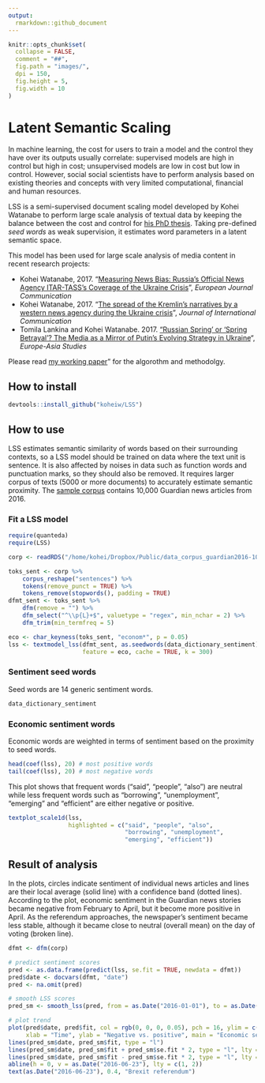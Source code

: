 ```yaml
---
output: 
  rmarkdown::github_document
---
```


```r
knitr::opts_chunk$set(
  collapse = FALSE,
  comment = "##",
  fig.path = "images/",
  dpi = 150,
  fig.height = 5,
  fig.width = 10
)
```

# Latent Semantic Scaling

In machine learning, the cost for users to train a model and the control they have over its outputs usually correlate: supervised models are high in control but high in cost; unsupervised models are low in cost but low in control. However, social social scientists have to perform analysis based on existing theories and concepts with very limited computational, financial and human resources.

LSS is a semi-supervised document scaling model developed by Kohei Watanabe to perform large scale analysis of textual data by keeping the balance between the cost and control for [his PhD thesis](http://etheses.lse.ac.uk/3658/). Taking pre-defined *seed words* as weak supervision, it estimates word parameters in a latent semantic space. 

This model has been used for large scale analysis of media content in recent research projects:

* Kohei Watanabe, 2017. "[Measuring News Bias: Russia’s Official News Agency ITAR-TASS’s Coverage of the Ukraine Crisis](http://journals.sagepub.com/eprint/TBc9miIc89njZvY3gyAt/full)", *European Journal Communication*
* Kohei Watanabe, 2017. "[The spread of the Kremlin’s narratives by a western news agency during the Ukraine crisis](http://www.tandfonline.com/eprint/h2IHsz2YKce6uJeeCmcd/full)", *Journal of International Communication*
* Tomila Lankina and Kohei Watanabe. 2017. ["Russian Spring’ or ‘Spring Betrayal’? The Media as a Mirror of Putin’s Evolving Strategy in Ukraine](http://www.tandfonline.com/eprint/tWik7KDfsZv8C2KeNkI5/full)", *Europe-Asia Studies*

Please read [my working paper](https://blog.koheiw.net/wp-content/uploads/2020/04/LSS-06.pdf)" for the algorothm and methodolgy.

## How to install

```r
devtools::install_github("koheiw/LSS")
```

## How to use

LSS estimates semantic similarity of words based on their surrounding contexts, so a LSS model should be trained on data where the text unit is sentence. It is also affected by noises in data such as function words and punctuation marks, so they should also be removed. It requires larger corpus of texts (5000 or more documents) to accurately estimate semantic proximity. The [sample corpus](https://bit.ly/2GZwLcN) contains 10,000 Guardian news articles from 2016.

### Fit a LSS model

```r
require(quanteda)
require(LSS)
```

```r
corp <- readRDS("/home/kohei/Dropbox/Public/data_corpus_guardian2016-10k.rds")

toks_sent <- corp %>% 
    corpus_reshape("sentences") %>% 
    tokens(remove_punct = TRUE) %>% 
    tokens_remove(stopwords(), padding = TRUE)
dfmt_sent <- toks_sent %>% 
    dfm(remove = "") %>% 
    dfm_select("^\\p{L}+$", valuetype = "regex", min_nchar = 2) %>% 
    dfm_trim(min_termfreq = 5)

eco <- char_keyness(toks_sent, "econom*", p = 0.05)
lss <- textmodel_lss(dfmt_sent, as.seedwords(data_dictionary_sentiment),
                     feature = eco, cache = TRUE, k = 300)
```

### Sentiment seed words

Seed words are 14 generic sentiment words.

```r
data_dictionary_sentiment
```

### Economic sentiment words

Economic words are weighted in terms of sentiment based on the proximity to seed words.

```r
head(coef(lss), 20) # most positive words
tail(coef(lss), 20) # most negative words
```

This plot shows that frequent words ("said", "people", "also") are neutral while less frequent words such as "borrowing", "unemployment", "emerging" and "efficient" are  either negative or positive.

```r
textplot_scale1d(lss, 
                 highlighted = c("said", "people", "also",
                                 "borrowing", "unemployment",
                                 "emerging", "efficient"))
```

## Result of analysis

In the plots, circles indicate sentiment of individual news articles and lines are their local average (solid line) with a confidence band (dotted lines). According to the plot, economic sentiment in the Guardian news stories became negative from February to April, but it become more positive in April. As the referendum approaches, the newspaper's sentiment became less stable, although it became close to neutral (overall mean) on the day of voting (broken line).

```r
dfmt <- dfm(corp)

# predict sentiment scores
pred <- as.data.frame(predict(lss, se.fit = TRUE, newdata = dfmt))
pred$date <- docvars(dfmt, "date")
pred <- na.omit(pred)

# smooth LSS scores
pred_sm <- smooth_lss(pred, from = as.Date("2016-01-01"), to = as.Date("2016-12-31"))

# plot trend
plot(pred$date, pred$fit, col = rgb(0, 0, 0, 0.05), pch = 16, ylim = c(-0.5, 0.5),
     xlab = "Time", ylab = "Negative vs. positive", main = "Economic sentiment in the Guardian")
lines(pred_sm$date, pred_sm$fit, type = "l")
lines(pred_sm$date, pred_sm$fit + pred_sm$se.fit * 2, type = "l", lty = 3)
lines(pred_sm$date, pred_sm$fit - pred_sm$se.fit * 2, type = "l", lty = 3)
abline(h = 0, v = as.Date("2016-06-23"), lty = c(1, 2))
text(as.Date("2016-06-23"), 0.4, "Brexit referendum")
```

